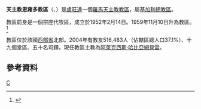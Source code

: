 {{Infobox Roman Catholic diocese
|Roman Catholic Diocese of = 天主教恩雍多教區
|Latin name of diocese = Dioecesis Nyundoënsis
|image =Ruanda - Diocesi di Nyundo.png
|caption =教區範圍
|location = [[盧旺達|盧旺達]]
|territory =[[西部省_(盧旺達)|西部省]]南部
|population =516,483
|rite = 拉丁禮
|patron =
|province = 基加利
|established = 1952年
|cathedral =聖母領報主教座堂
|co-cathedral =
|leadership = 主教
|website =[http://nyundodiocese.info/ 官方網頁]
|教宗 =
|metropolitan =
|ordinary =阿萊克西斯·哈比亞姆貝雷
|coadjutor bishop =
|auxiliary =
}}

'''天主教恩雍多教區'''（{{lang-la|Dioecesis Nyundoënsis}}、{{lang-fr|Diocèse de Nyundo}}）是[[盧旺達|盧旺達]]一個[[羅馬天主教|羅馬天主教]][[教區|教區]]，屬[[天主教基加利總教區|基加利總教區]]。

教區前身是一個宗座代牧區，成立於1952年2月14日。1959年11月10日升為教區。<ref name="">{{cite journal
|journal=[[宗座公報|宗座公報]]
|publisher=梵蒂岡出版社
|date=1960年
|volume=52
|title=''Cum parvulum''
|page=372
|url=http://www.vatican.va/archive/aas/documents/AAS%2052%20%5B1960%5D%20-%20ocr.pdf
|access-date=2014-01-14
|archive-date=2016-04-09
|archive-url=https://web.archive.org/web/20160409030818/http://www.vatican.va/archive/aas/documents/AAS%2052%20%5B1960%5D%20-%20ocr.pdf
|dead-url=no
}}</ref>

教區位於該國[[西部省_(盧旺達)|西部省]]北部。2004年有教友516,483人（佔轄區總人口37.1%）、十九個堂區、五十名司鐸。現任教區主教為[[阿萊克西斯·哈比亞姆貝雷|阿萊克西斯·哈比亞姆貝雷]]。

==參考資料==
{{reflist}}
{{盧旺達天主教教區}}
[[Category:盧旺達天主教教區|C]]